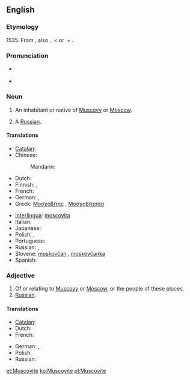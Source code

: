 {{also|muscovite}}
==English==

===Etymology===
1535.  From {{etyl|la}} {{term|Moscovita||resident of Moscow or Muscovy, Russian|lang=la}}, also {{term|Muscovita|lang=la}}, {{term|Moschovita|lang=la}} < {{term|Moscovia|lang=la}} or {{term|Muscovia||Muscovy|lang=la}} + {{term|-ita|lang=la}}.

===Pronunciation===
* {{a|UK}} {{IPA|/ˈmʌs.kəˌvaɪt/}}
* {{audio|en-us-Muscovite.ogg|Audio (US)}}

===Noun===
{{en-noun}}

# An inhabitant or native of [[Muscovy]] or [[Moscow]].
# {{archaic}} A [[Russian]].

====Translations====
{{trans-top|resident of Moscow}}
* [[Catalan]]: {{t|ca|moscovita|m|f}}
* Chinese:
*: Mandarin: {{t|zh|莫斯科人|tr=Mòsīkē rén|sc=Hani}}
* Dutch: {{t|nl|Moskoviet|m}}
* Finnish: {{t+|fi|moskovalainen}}, {{t-|fi|moskoviitti}}
* French: {{t+|fr|moscovite|m|f}}
* German: {{t-|de|Moskauer|m}},  {{t-|de|Moskowiter|m}}
* Greek: [[Μοσχοβίτης]] {{m}}, [[Μοσχοβίτισσα]] {{f}}
{{trans-mid}}
* [[Interlingua]]: [[moscovita]] {{m|f}}
* Italian: {{t-|it|moscovita|m|f}}
* Japanese: {{t|ja|モスクワ人|tr=Mosukuwa-jin|sc=Jpan}}
* Polish: {{t|pl|moskwianin|m}}, {{t|pl|moskwianka|f}}
* Portuguese: {{t+|pt|moscovita|m|f}}
* Russian: {{t+|ru|москвич|m|tr=moskvíč}}, {{t+|ru|москвичка|f|tr=moskvíčka}}
* Slovene: [[moskovčan]] {{m}}, [[moskovčanka]] {{f}}
* Spanish: {{t+|es|moscovita|m|f}}
{{trans-bottom}}

===Adjective===
{{en-adj}}

# Of or relating to [[Muscovy]] or [[Moscow]], or the people of these places.
# [[Russian]].

====Translations====
{{trans-top|Relating to Moscow}}
* [[Catalan]]: {{t|ca|moscovita}}
* Dutch: {{t|nl|Moskovitisch}}
* French: {{t+|fr|moscovite}}
{{trans-mid}}
* German: {{t|de|moskowitisch}}, {{t|de|Moskauer}}
* Polish: {{t|pl|moskiewski}}
* Russian: {{t|ru|московский|tr=moskóvskij|sc=Cyrl}}
{{trans-bottom}}

[[et:Muscovite]]
[[ko:Muscovite]]
[[pl:Muscovite]]
